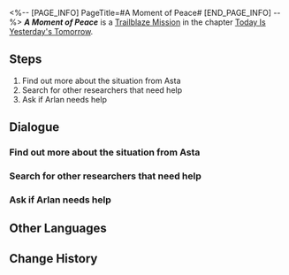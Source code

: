 <%-- [PAGE_INFO]
PageTitle=#A Moment of Peace#
[END_PAGE_INFO] --%>
{{Stub|Dialogue, characters, and location(s)}}
{{Mission Infobox
|id            = 1000301
|title         = 
|image         = Mission A Moment of Peace.png
|type          = Trailblaze
|event_name    = 
|chapter       = Today Is Yesterday's Tomorrow
|requirements  = [[Trailblaze Mission]] ''[[A Moment of Peace]]'' completed
|summary       = <!--official mission summary from Fate's Atlas-->
|characters    = <!--characters that appear in this mission-->
|startLocation = <!--location as it intially appears on the mission screen-->
|world         = <!--i.e. Penacony-->
|area          = <!--i.e. A Child's Dream-->
|prev          = 
|next          = A Moment of Peace
|exp           = 
|credits       = 
|stellarJade   = 
|other         = {{Card List|Star Rail Pass*1|delim=;}}
}}
'''''A Moment of Peace''''' is a [[Trailblaze Mission]] in the chapter [[Today Is Yesterday's Tomorrow]].

==Steps==
# Find out more about the situation from Asta
# Search for other researchers that need help
# Ask if Arlan needs help

<!--
==Gameplay Notes==

--><!--
==Trial Character==

-->
==Dialogue==
{{Stub Dialogue}}
===Find out more about the situation from Asta===
{{Mission Description|type=trailblaze|location=<!--to be added-->|Himeko, who helped you before, has finally made her appearance. Her relaxed and confident posture almost makes you forget about the fact that they're also outsiders who were dragged into this crisis.<br />At this point, only Asta, the acting lead researcher of the space station, knows whether the crisis has been adverted...}}
{{Dialogue Start}}
:{{tx}}
{{Dialogue End}}

===Search for other researchers that need help===
{{Mission Description|type=trailblaze|location=<!--to be added-->|update|The space station's external crisis seems to be under control but the researchers remain uneasy.<br />Many of them were alone when they came here. What do they care about the most now? The space station? Their colleagues? Or is it the research itself?<br />It's obvious that everyone's answer is different.}}
{{Dialogue Start}}
:{{tx}}
{{Dialogue End}}

===Ask if Arlan needs help===
{{Mission Description|type=trailblaze|location=<!--to be added-->|update|The space station's external crisis seems to be under control but the researchers remain uneasy.<br />Not sure how Arlan is doing. Let's go check on him.}}
{{Dialogue Start}}
:{{tx}}
{{Dialogue End}}

==Other Languages==
{{Other Languages
|en   = A Moment of Peace
|zhs  = 宇宙安宁片刻
|zht  = 宇宙安寧片刻
|ja   = 宇宙の安らぎのひと時
|ko   = 찰나의 우주 평화
|es   = Momento de sosiego
|fr   = Un moment de paix
|ru   = Момент вселенского спокойствия
|th   = ช่วงเวลาอันเงียบสงบของจักรวาล
|vi   = Khoảnh Khắc Yên Bình Của Vũ Trụ
|de   = Moment des Friedens
|id   = Momen Kedamaian Galaksi
|pt   = Um Momento de Paz
}}

==Change History==
{{Change History|1.0}}
